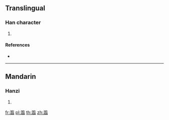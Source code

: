 {{character info/new}}
==Translingual==

===Han character===
{{Han char|rn=85|rad=水|as=17|sn=20|four=|canj=ESLR}}

# {{defn|Han|sort=水17}}

====References====
* {{Han ref|kx=0661.070|dkj=18700|dj=1070.270|hdz=31787.030|uh=7036|ud=28726}}

----

==Mandarin==

===Hanzi===
{{cmn-hanzi|pin=[[lín]] ([[lin2]])|wg=lin<sup>2</sup>}}

# {{defn|lang=cmn|sort=水17}}

[[fr:瀶]]
[[pl:瀶]]
[[th:瀶]]
[[zh:瀶]]